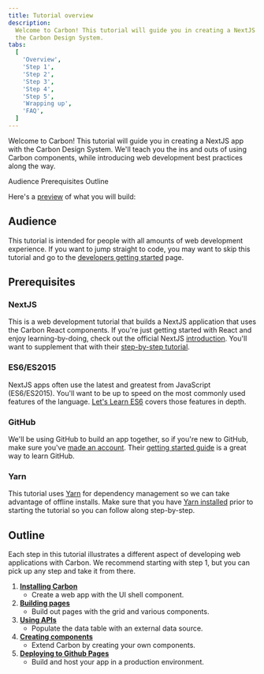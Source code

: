 ```yaml
---
title: Tutorial overview
description:
  Welcome to Carbon! This tutorial will guide you in creating a NextJS app with
  the Carbon Design System.
tabs:
  [
    'Overview',
    'Step 1',
    'Step 2',
    'Step 3',
    'Step 4',
    'Step 5',
    'Wrapping up',
    'FAQ',
  ]
---
```



<PageDescription>

Welcome to Carbon! This tutorial will guide you in creating a NextJS app with
the Carbon Design System. We'll teach you the ins and outs of using Carbon
components, while introducing web development best practices along the way.

</PageDescription>

<AnchorLinks>

<AnchorLink>Audience</AnchorLink>
<AnchorLink>Prerequisites</AnchorLink>
<AnchorLink>Outline</AnchorLink>

</AnchorLinks>

Here's a [preview](https://v11-next-step-5--carbon-tutorial-nextjs.netlify.app)
of what you will build:

<Preview
  height="400"
  title="Carbon Tutorial"
  src="https://v11-next-step-5--carbon-tutorial-nextjs.netlify.app"
  frameborder="no"
  allowtransparency="true"
  allowfullscreen="true"
/>

## Audience

This tutorial is intended for people with all amounts of web development
experience. If you want to jump straight to code, you may want to skip this
tutorial and go to the [developers getting started](/developing/get-started)
page.

## Prerequisites

### NextJS

This is a web development tutorial that builds a NextJS application that uses
the Carbon React components. If you're just getting started with React and enjoy
learning-by-doing, check out the official NextJS
[introduction](https://nextjs.org/learn/foundations/about-nextjs). You'll want
to supplement that with their
[step-by-step tutorial](https://nextjs.org/learn/basics/create-nextjs-app).

### ES6/ES2015

NextJS apps often use the latest and greatest from JavaScript (ES6/ES2015).
You'll want to be up to speed on the most commonly used features of the
language.
[Let's Learn ES6](https://www.youtube.com/playlist?list=PL57atfCFqj2h5fpdZD-doGEIs0NZxeJTX)
covers those features in depth.

### GitHub

We'll be using GitHub to build an app together, so if you're new to GitHub, make
sure you've [made an account](https://github.com/join). Their
[getting started guide](https://guides.github.com/activities/hello-world) is a
great way to learn GitHub.

### Yarn

This tutorial uses [Yarn](https://yarnpkg.com) for dependency management so we
can take advantage of offline installs. Make sure that you have
[Yarn installed](https://yarnpkg.com/en/docs/install) prior to starting the
tutorial so you can follow along step-by-step.

## Outline

Each step in this tutorial illustrates a different aspect of developing web
applications with Carbon. We recommend starting with step 1, but you can pick up
any step and take it from there.

1. [**Installing Carbon**](/developing/next-tutorial/step-1)
   - Create a web app with the UI shell component.
2. [**Building pages**](/developing/next-tutorial/step-2)
   - Build out pages with the grid and various components.
3. [**Using APIs**](/developing/next-tutorial/step-3)
   - Populate the data table with an external data source.
4. [**Creating components**](/developing/next-tutorial/step-4)
   - Extend Carbon by creating your own components.
5. [**Deploying to Github Pages**](/developing/next-tutorial/step-5)
   - Build and host your app in a production environment.

